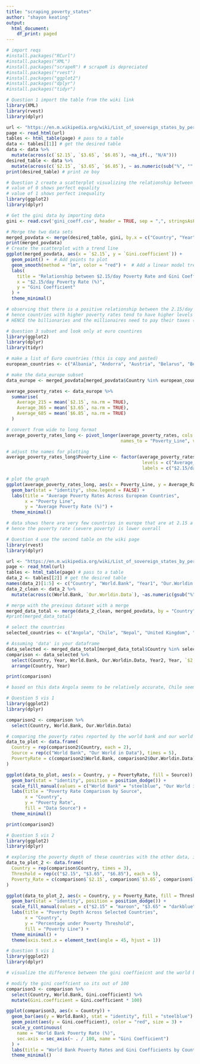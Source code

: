 ```yaml
---
title: "scraping_poverty_states"
author: "shayon keating"
output:
  html_document:
    df_print: paged
---
```


```r
# import reqs 
#install.packages("RCurl")
#install.packages("XML")
#install.packages("scrapeR") # scrapeR is depreciated
#install.packages("rvest")
#install.packages("ggplot2")
#install.packages("dplyr")
#install.packages("tidyr")
```

```r
# Question 1 import the table from the wiki link
library(XML)
library(rvest)
library(dplyr)

url <- "https://en.m.wikipedia.org/wiki/List_of_sovereign_states_by_percentage_of_population_living_in_poverty"
page <- read_html(url)
tables <- html_table(page) # pass to a table
data <- tables[[1]] # get the desired table
data <- data %>%
  mutate(across(c(`$2.15`, `$3.65`, `$6.85`), ~na_if(., "N/A")))
desired_table <- data %>%
  mutate(across(c(`$2.15`, `$3.65`, `$6.85`), ~ as.numeric(sub("%", "", .))))
print(desired_table) # print ze boy
```

```r
# Question 2 create a scatterplot visualizing the relationship between the 2.15 day and gini coefficient 
# value of 0 shows perfect equality
# value of 1 shows perfect inequality
library(ggplot2)
library(dplyr)

# Get the gini data by importing data
gini <- read.csv('gini_coeff.csv', header = TRUE, sep = ",", stringsAsFactors = FALSE)

# Merge the two data sets 
merged_povdata <- merge(desired_table, gini, by.x = c("Country", "Year"), by.y = c("Entity", "Year"))
print(merged_povdata)
# Create the scatterplot with a trend line
ggplot(merged_povdata, aes(x = `$2.15`, y = `Gini.coefficient`)) +
  geom_point() +  # Add points to plot
  geom_smooth(method = "lm", color = "red") +  # Add a linear model trend line
  labs(
    title = "Relationship between $2.15/day Poverty Rate and Gini Coefficient",
    x = "$2.15/day Poverty Rate (%)",
    y = "Gini Coefficient"
  ) +
  theme_minimal() 

# observing that there is a positive relationship between the 2.15/day poverty rate and the gini coefficient
# hence countries with higher poverty rates tend to have higher levels of income inequality
# HENCE the billionaries and the millionaires need to pay their taxes (bernie where u at)
```
```r
# Question 3 subset and look only at euro countires
library(ggplot2)
library(dplyr)
library(tidyr)

# make a list of Euro countries (this is copy and pasted)
european_countries <- c("Albania", "Andorra", "Austria", "Belarus", "Belgium", "Bosnia and Herzegovina", "Bulgaria", "Croatia", "Cyprus", "Czech Republic", "Denmark", "Estonia", "Finland", "France", "Germany", "Greece", "Hungary", "Iceland", "Ireland", "Italy", "Latvia", "Liechtenstein", "Lithuania", "Luxembourg", "Malta", "Moldova", "Monaco", "Montenegro", "Netherlands", "North Macedonia", "Norway", "Poland", "Portugal", "Romania", "Russia", "San Marino", "Serbia", "Slovakia", "Slovenia", "Spain", "Sweden", "Switzerland", "Ukraine", "United Kingdom", "Vatican City")

# make the data_europe subset
data_europe <- merged_povdata[merged_povdata$Country %in% european_countries, ]

average_poverty_rates <- data_europe %>%
  summarise(
    Average_215 = mean(`$2.15`, na.rm = TRUE),
    Average_365 = mean(`$3.65`, na.rm = TRUE),
    Average_685 = mean(`$6.85`, na.rm = TRUE)
  )

# convert from wide to long format
average_poverty_rates_long <- pivot_longer(average_poverty_rates, cols = starts_with("Average"),
                                           names_to = "Poverty_Line", values_to = "Average_Rate")

# adjust the names for plotting
average_poverty_rates_long$Poverty_Line <- factor(average_poverty_rates_long$Poverty_Line, 
                                                   levels = c("Average_215", "Average_365", "Average_685"),
                                                   labels = c("$2.15/day", "$3.65/day", "$6.85/day"))

# plot the graph
ggplot(average_poverty_rates_long, aes(x = Poverty_Line, y = Average_Rate, fill = Poverty_Line)) +
  geom_bar(stat = "identity", show.legend = FALSE) +
  labs(title = "Average Poverty Rates Across European Countries",
       x = "Poverty Line", 
       y = "Average Poverty Rate (%)") +
  theme_minimal()

# data shows there are very few countries in europe that are at 2.15 a day and more countries that are at 6.85 poverty level
# hence the poverty rate (severe poverty) is lower overall
```
```r
# Question 4 use the second table on the wiki page
library(rvest)
library(dplyr)

url <- "https://en.m.wikipedia.org/wiki/List_of_sovereign_states_by_percentage_of_population_living_in_poverty"
page <- read_html(url)
tables <- html_table(page) # pass to a table
data_2 <- tables[[2]] # get the desired table
names(data_2)[1:5] <- c("Country", "World.Bank", "Year1", "Our.Worldin.Data", "Year2")
data_2_clean <- data_2 %>%
  mutate(across(c(World.Bank, `Our.Worldin.Data`), ~as.numeric(gsub("%", "", .))))

# merge with the previous dataset with a merge
merged_data_total <- merge(data_2_clean, merged_povdata, by = "Country")
#print(merged_data_total)

# select the countries
selected_countries <- c("Angola", "Chile", "Nepal", "United Kingdom", "Vietnam")

# Assuming 'data' is your dataframe
data_selected <- merged_data_total[merged_data_total$Country %in% selected_countries, ]
comparison <- data_selected %>%
  select(Country, Year, World.Bank, Our.Worldin.Data, Year2, Year, `$2.15`, `$3.65`, `$6.85`, Gini.coefficient) %>%
  arrange(Country, Year)

print(comparison)

# based on this data Angola seems to be relatively accurate, Chile seems to be accurate with a poverty rate of around 10, Nepal shows a poverty rate of 25. but 80.4 shows wide spread poverty. UK shows the same but the other data indicates a very low poverty rate, vietnam has a discrepancy between the two rates and the other nunmbers suggest a moderate poverty rate
``` 
```r
# Question 5 vis 1
library(ggplot2)
library(dplyr)

comparison2 <- comparison %>%
  select(Country, World.Bank, Our.Worldin.Data)

# comparing the poverty rates reported by the world bank and our world in data, seeing if a discrepancy exists
data_to_plot <- data.frame(
  Country = rep(comparison2$Country, each = 2),
  Source = rep(c("World Bank", "Our World in Data"), times = 5),
  PovertyRate = c(comparison2$World.Bank, comparison2$Our.Worldin.Data)
)

ggplot(data_to_plot, aes(x = Country, y = PovertyRate, fill = Source)) +
  geom_bar(stat = "identity", position = position_dodge()) +
  scale_fill_manual(values = c("World Bank" = "steelblue", "Our World in Data" = "seagreen3")) +
  labs(title = "Poverty Rate Comparison by Source",
       x = "Country",
       y = "Poverty Rate",
       fill = "Data Source") +
  theme_minimal()

print(comparison2)
``` 

```r
# Question 5 vis 2
library(ggplot2)
library(dplyr)

# exploring the poverty depth of these countries with the other data, illustrates the severity of the poverty in the country
data_to_plot_2 <- data.frame(
  Country = rep(comparison$Country, times = 3),
  Threshold = rep(c("$2.15", "$3.65", "$6.85"), each = 5),
  Poverty_Rate = c(comparison$`$2.15`, comparison$`$3.65`, comparison$`$6.85`) # Sample data
)

ggplot(data_to_plot_2, aes(x = Country, y = Poverty_Rate, fill = Threshold)) +
  geom_bar(stat = "identity", position = position_dodge()) +
  scale_fill_manual(values = c("$2.15" = "maroon", "$3.65" = "darkblue", "$6.85" = "darkgreen")) +
  labs(title = "Poverty Depth Across Selected Countries",
       x = "Country",
       y = "Percentage under Poverty Threshold",
       fill = "Poverty Line") +
  theme_minimal() +
  theme(axis.text.x = element_text(angle = 45, hjust = 1))
``` 

```r
# Question 5 vis 1
library(ggplot2)
library(dplyr)

# visualize the difference between the gini coeffieicnt and the world bank poverty level

# modify the gini coeffcient so its out of 100
comparison3 <- comparison %>%
  select(Country, World.Bank, Gini.coefficient) %>%
  mutate(Gini.coefficient = Gini.coefficient * 100)

ggplot(comparison3, aes(x = Country)) +
  geom_bar(aes(y = World.Bank), stat = "identity", fill = "steelblue") +
  geom_point(aes(y = Gini.coefficient), color = "red", size = 3) +
  scale_y_continuous(
    name = "World Bank Poverty Rate (%)",
    sec.axis = sec_axis(~ . / 100, name = "Gini Coefficient")
  ) +
  labs(title = "World Bank Poverty Rates and Gini Coefficients by Country") +
  theme_minimal()
```